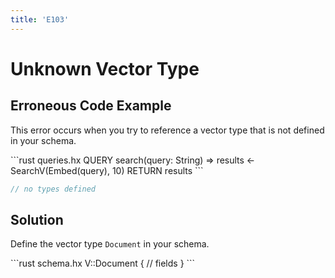 ```yaml
---
title: 'E103'
---
```


# Unknown Vector Type

## Erroneous Code Example

This error occurs when you try to reference a vector type that is not defined in your schema.

<CodeGroup>
```rust queries.hx
QUERY search(query: String) =>
    results <- SearchV<Document>(Embed(query), 10)
    RETURN results
```

```rust schema.hx
// no types defined
```
</CodeGroup>

## Solution

Define the vector type `Document` in your schema.

<CodeGroup>
```rust schema.hx
V::Document {
    // fields
}
```
</CodeGroup>